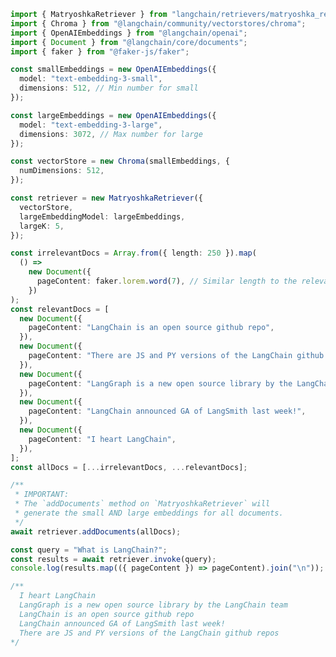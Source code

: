 ```typescript
import { MatryoshkaRetriever } from "langchain/retrievers/matryoshka_retriever";
import { Chroma } from "@langchain/community/vectorstores/chroma";
import { OpenAIEmbeddings } from "@langchain/openai";
import { Document } from "@langchain/core/documents";
import { faker } from "@faker-js/faker";

const smallEmbeddings = new OpenAIEmbeddings({
  model: "text-embedding-3-small",
  dimensions: 512, // Min number for small
});

const largeEmbeddings = new OpenAIEmbeddings({
  model: "text-embedding-3-large",
  dimensions: 3072, // Max number for large
});

const vectorStore = new Chroma(smallEmbeddings, {
  numDimensions: 512,
});

const retriever = new MatryoshkaRetriever({
  vectorStore,
  largeEmbeddingModel: largeEmbeddings,
  largeK: 5,
});

const irrelevantDocs = Array.from({ length: 250 }).map(
  () =>
    new Document({
      pageContent: faker.lorem.word(7), // Similar length to the relevant docs
    })
);
const relevantDocs = [
  new Document({
    pageContent: "LangChain is an open source github repo",
  }),
  new Document({
    pageContent: "There are JS and PY versions of the LangChain github repos",
  }),
  new Document({
    pageContent: "LangGraph is a new open source library by the LangChain team",
  }),
  new Document({
    pageContent: "LangChain announced GA of LangSmith last week!",
  }),
  new Document({
    pageContent: "I heart LangChain",
  }),
];
const allDocs = [...irrelevantDocs, ...relevantDocs];

/**
 * IMPORTANT:
 * The `addDocuments` method on `MatryoshkaRetriever` will
 * generate the small AND large embeddings for all documents.
 */
await retriever.addDocuments(allDocs);

const query = "What is LangChain?";
const results = await retriever.invoke(query);
console.log(results.map(({ pageContent }) => pageContent).join("\n"));

/**
  I heart LangChain
  LangGraph is a new open source library by the LangChain team
  LangChain is an open source github repo
  LangChain announced GA of LangSmith last week!
  There are JS and PY versions of the LangChain github repos
*/
```
